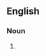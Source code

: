 {{also|straightedges}}

==English==

===Noun===
{{head|en|noun plural form}}

# {{plural of|straight edge|lang=en}}